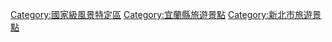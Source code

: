 {{CATMORE}}
[[Category:國家級風景特定區|Category:國家級風景特定區]]
[[Category:宜蘭縣旅遊景點|Category:宜蘭縣旅遊景點]]
[[Category:新北市旅遊景點|Category:新北市旅遊景點]]